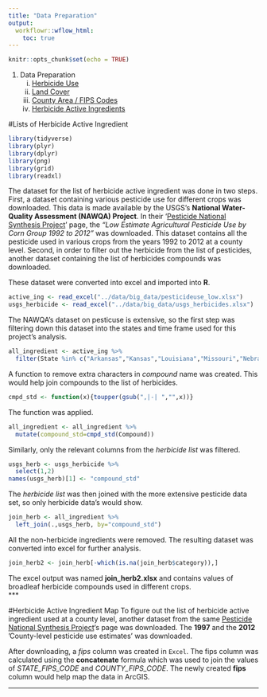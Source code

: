 ```yaml
---
title: "Data Preparation"
output:
  workflowr::wflow_html:
    toc: true
---
```


```r
knitr::opts_chunk$set(echo = TRUE)
```

1. Data Preparation
    i) [Herbicide Use](dprep.html)
    ii) [Land Cover](dprep_land.html)
    iii) [County Area / FIPS Codes](dprep_county.html)
    iv) [Herbicide Active Ingredients](dprep_ingredient.html)

    
#Lists of Herbicide Active Ingredient
```r
library(tidyverse)
library(plyr)
library(dplyr)
library(png)
library(grid)
library(readxl)
```

The dataset for the list of herbicide active ingredient was done in two steps. First, a dataset containing various pesticide use for different crops was downloaded. This data is made available by the USGS's **National Water-Quality Assessment (NAWQA) Project**. In their '[Pesticide National Synthesis Project](https://water.usgs.gov/nawqa/pnsp/usage/maps/county-level/)' page, the *"Low Estimate Agricultural Pesticide Use by Corn Group 1992 to 2012"* was downloaded. This dataset contains all the pesticide used in various crops from the years 1992 to 2012 at a county level. Second, in order to filter out the herbicide from the list of pesticides, another dataset containing the list of herbicides compounds was downloaded. 

These dataset were converted into excel and imported into **R**.
```r
active_ing <- read_excel("../data/big_data/pesticideuse_low.xlsx")
usgs_herbicide <- read_excel("../data/big_data/usgs_herbicides.xlsx")
```

The NAWQA's dataset on pesticuse is extensive, so the first step was filtering down this dataset into the states and time frame used for this project's analysis.
```r
all_ingredient <- active_ing %>% 
  filter(State %in% c("Arkansas","Kansas","Louisiana","Missouri","Nebraska","Oklahoma","Texas"), Year %in% c(1997, 2002, 2007, 2012))
```

A function to remove extra characters in *compound* name was created. This would help join compounds to the list of herbicides. 
```r
cmpd_std <- function(x){toupper(gsub(",|-| ","",x))}
```

The function was applied. 
```r
all_ingredient <- all_ingredient %>%
  mutate(compound_std=cmpd_std(Compound))
```

Similarly, only the relevant columns from the *herbicide list* was filtered.   
```r
usgs_herb <- usgs_herbicide %>% 
  select(1,2)
names(usgs_herb)[1] <- "compound_std"
```

The *herbicide list* was then joined with the more extensive pesticide data set, so only herbicide data's would show.
```r
join_herb <- all_ingredient %>%
  left_join(.,usgs_herb, by="compound_std")
```
All the non-herbicide ingredients were removed. The resulting dataset was converted into excel for further analysis.
```r
join_herb2 <- join_herb[-which(is.na(join_herb$category)),]
```

The excel output was named **join_herb2.xlsx** and contains values of broadleaf herbicide compounds used in different crops.  
***

#Herbicide Active Ingredient Map
To figure out the list of herbicide active ingredient used at a county level, another dataset from the same [Pesticide National Synthesis Project](https://water.usgs.gov/nawqa/pnsp/usage/maps/county-level/)'s page was downloaded. The **1997** and the **2012** 'County-level pesticide use estimates' was downloaded. 

After downloading, a *fips* column was created in `Excel`. The fips column was calculated using the **concatenate** formula which was used to join the values of *STATE_FIPS_CODE* and *COUNTY_FIPS_CODE*. The newly created **fips** column would help map the data in ArcGIS.

***
